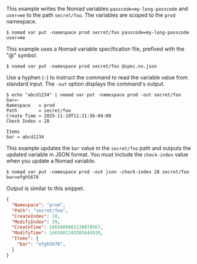 
This example writes the Nomad variables `passcode=my-long-passcode` and
`user=me` to the path `secret/foo`. The variables are scoped to the `prod`
namespace.

```shell-session
$ nomad var put -namespace prod secret/foo passcode=my-long-passcode user=me
```

This example uses a Nomad variable specification file, prefixed with the "@"
symbol.

```shell-session
$ nomad var put -namespace prod secret/foo @spec.nv.json
```

Use a hyphen (`-`) to instruct the command to read the variable value from
standard input. The `-out` option displays the command's output.

```shell-session
$ echo "abcd1234" | nomad var put -namespace prod -out secret/foo bar=-
Namespace   = prod
Path        = secret/foo
Create Time = 2025-11-19T11:21:56-04:00
Check Index = 28

Items
bar = abcd1234
```

This example updates the `bar` value in the `secret/foo` path and outputs the
updated variable in JSON format. You must include the `check-index` value when
you update a Nomad variable.

```shell-session
$ nomad var put -namespace prod -out json -check-index 28 secret/foo bar=efgh5678
```

Output is similar to this snippet.

```json
{
  "Namespace": "prod",
  "Path": "secret/foo",
  "CreateIndex": 28,
  "ModifyIndex": 39,
  "CreateTime": 1663600883130070567,
  "ModifyTime": 1663601343585644939,
  "Items": {
    "bar": "efgh5678",
  }
}
```
